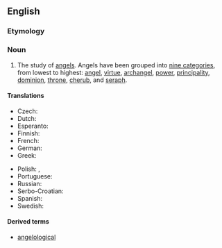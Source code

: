 ==English==

===Etymology===
{{suffix|Angel|ology|lang=en}}

===Noun===
{{en-noun|~|angelologies}}

# The study of [[angel]]s. Angels have been grouped into [[w:Christian angelic hierarchy|nine categories]], from lowest to highest: [[angel]], [[virtue]], [[archangel]], [[power]], [[principality]], [[dominion]], [[throne]], [[cherub]], and [[seraph]].

====Translations====
{{trans-top|study of angels}}
* Czech: {{t|cs|angelologie}}
* Dutch: {{t+|nl|angelologie}}
* Esperanto: {{t|eo|anĝelologio}}
* Finnish: {{t|fi|enkelioppi}}
* French: {{t+|fr|angélologie}}
* German: {{t+|de|Angelologie|f}}
* Greek: {{t+|el|αγγελολογία|f|sc=Grek}}
{{trans-mid}}
* Polish: {{t+|pl|angelologia|f}}, {{t+|pl|angeologia|f}}
* Portuguese: {{t|pt|angelologia|f}}
* Russian: {{t|ru|ангелоло́гия|f}}
* Serbo-Croatian: {{t+|sh|angelologija|f}}
* Spanish: {{t|es|angelología|f}}
* Swedish: {{t|sv|angelologi}}
{{trans-bottom}}

====Derived terms====
* [[angelological]]